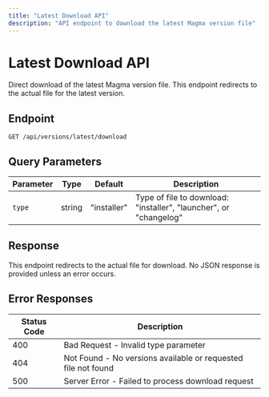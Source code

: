 ```yaml
---
title: "Latest Download API"
description: "API endpoint to download the latest Magma version file"
---
```


# Latest Download API

Direct download of the latest Magma version file. This endpoint redirects to the actual file for the latest version.

## Endpoint

```
GET /api/versions/latest/download
```

## Query Parameters

| Parameter | Type | Default | Description |
|-----------|------|---------|-------------|
| `type` | string | "installer" | Type of file to download: "installer", "launcher", or "changelog" |

## Response

This endpoint redirects to the actual file for download. No JSON response is provided unless an error occurs.

## Error Responses

| Status Code | Description |
|-------------|-------------|
| 400 | Bad Request - Invalid type parameter |
| 404 | Not Found - No versions available or requested file not found |
| 500 | Server Error - Failed to process download request |
